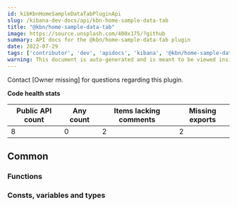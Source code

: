 ```yaml
---
id: kibKbnHomeSampleDataTabPluginApi
slug: /kibana-dev-docs/api/kbn-home-sample-data-tab
title: "@kbn/home-sample-data-tab"
image: https://source.unsplash.com/400x175/?github
summary: API docs for the @kbn/home-sample-data-tab plugin
date: 2022-07-29
tags: ['contributor', 'dev', 'apidocs', 'kibana', '@kbn/home-sample-data-tab']
warning: This document is auto-generated and is meant to be viewed inside our experimental, new docs system. Reach out in #docs-engineering for more info.
---
```




Contact [Owner missing] for questions regarding this plugin.

**Code health stats**

| Public API count  | Any count | Items lacking comments | Missing exports |
|-------------------|-----------|------------------------|-----------------|
| 8 | 0 | 2 | 2 |

## Common

### Functions
<DocDefinitionList data={kbnHomeSampleDataTabObj.common.functions}/>

### Consts, variables and types
<DocDefinitionList data={kbnHomeSampleDataTabObj.common.misc}/>

